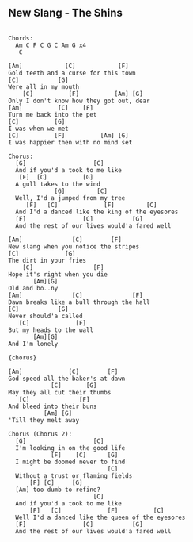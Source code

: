 ## New Slang - The Shins



```

Chords:
  Am C F C G C Am G x4
   C 

[Am]            [C]            [F]
Gold teeth and a curse for this town
[C]           [G]
Were all in my mouth
    [C]          [F]          [Am] [G]
Only I don't know how they got out, dear
[Am]          [C]    [F]
Turn me back into the pet
[C]          [G]
I was when we met
[C]          [F]          [Am] [G]
I was happier then with no mind set

Chorus:
  [G]                   [C]
  And if you'd a took to me like
   [F]  [C]          [G]
  A gull takes to the wind
             [G]         [C]
  Well, I'd a jumped from my tree
     [F]   [C]             [F]         [C]
  And I'd a danced like the king of the eyesores
  [F]                [C]           [G]
  And the rest of our lives would'a fared well

[Am]              [C]        [F]
New slang when you notice the stripes
[C]             [G]
The dirt in your fries
    [C]                 [F]
Hope it's right when you die
       [Am][G]
Old and bo..ny
[Am]              [C]              [F]
Dawn breaks like a bull through the hall
[C]           [G]
Never should'a called
   [C]             [F]
But my heads to the wall
       [Am][G]
And I'm lonely

{chorus}

[Am]             [C]        [F]
God speed all the baker's at dawn
            [C]       [G]
May they all cut their thumbs
   [C]              [F]
And bleed into their buns
          [Am] [G]
'Till they melt away

Chorus (Chorus 2):
  [G]                   [C]
  I'm looking in on the good life
            [F]    [C]      [G]
  I might be doomed never to find
                            [C]
  Without a trust or flaming fields
      [F] [C]     [G]
  [Am] too dumb to refine?
                        [C]
  And if you'd a took to me like
      [F]   [C]             [F]          [C]
  Well I'd a danced like the queen of the eyesores
  [F]                [C]           [G]
  And the rest of our lives would'a fared well
```
